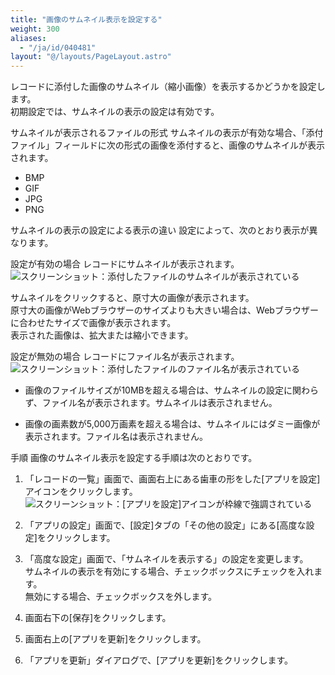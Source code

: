 ```yaml
---
title: "画像のサムネイル表示を設定する"
weight: 300
aliases:
  - "/ja/id/040481"
layout: "@/layouts/PageLayout.astro"
---
```




レコードに添付した画像のサムネイル（縮小画像）を表示するかどうかを設定します。  
初期設定では、サムネイルの表示の設定は有効です。

<Heading id="app_othersettings_set_thumbnail_10">サムネイルが表示されるファイルの形式</Heading>
サムネイルの表示が有効な場合、「添付ファイル」フィールドに次の形式の画像を添付すると、画像のサムネイルが表示されます。

* BMP
* GIF
* JPG
* PNG

<Heading id="app_othersettings_set_thumbnail_20">サムネイルの表示の設定による表示の違い</Heading>
設定によって、次のとおり表示が異なります。

<Heading level={3} id="app_othersettings_set_thumbnail_2010">設定が有効の場合</Heading>
レコードにサムネイルが表示されます。  
<Img src="/k/kintone/img-ja/thumbnail_img1_1.png" alt="スクリーンショット：添付したファイルのサムネイルが表示されている" />

サムネイルをクリックすると、原寸大の画像が表示されます。  
原寸大の画像がWebブラウザーのサイズよりも大きい場合は、Webブラウザーに合わせたサイズで画像が表示されます。  
表示された画像は、拡大または縮小できます。

<Heading level={3} id="app_othersettings_set_thumbnail_2020">設定が無効の場合</Heading>
レコードにファイル名が表示されます。  
<Img src="/k/kintone/img-ja/thumbnail_img2_1.png" alt="スクリーンショット：添付したファイルのファイル名が表示されている" />

<Note>


* 画像のファイルサイズが10MBを超える場合は、サムネイルの設定に関わらず、ファイル名が表示されます。サムネイルは表示されません。

* 画像の画素数が5,000万画素を超える場合は、サムネイルにはダミー画像が表示されます。ファイル名は表示されません。


</Note>

<Heading id="app_othersettings_set_thumbnail_30">手順</Heading>
画像のサムネイル表示を設定する手順は次のとおりです。

1. 「レコードの一覧」画面で、画面右上にある歯車の形をした[アプリを設定]アイコンをクリックします。  
   <Img src="/k/kintone/img/settings_new_icon.png" alt="スクリーンショット：[アプリを設定]アイコンが枠線で強調されている" />

1. 「アプリの設定」画面で、[設定]タブの「その他の設定」にある[高度な設定]をクリックします。

1. 「高度な設定」画面で、「サムネイルを表示する」の設定を変更します。  
  サムネイルの表示を有効にする場合、チェックボックスにチェックを入れます。  
  無効にする場合、チェックボックスを外します。

1. 画面右下の[保存]をクリックします。

1. 画面右上の[アプリを更新]をクリックします。

1. 「アプリを更新」ダイアログで、[アプリを更新]をクリックします。
